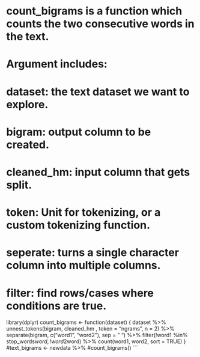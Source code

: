 
# count_bigrams is a function which counts the two consecutive words in the text.
# Argument includes:
# dataset: the text dataset we want to explore.
# bigram: output column to be created.
# cleaned_hm: input column that gets split.
# token: Unit for tokenizing, or a custom tokenizing function.
# seperate: turns a single character column into multiple columns.
# filter: find rows/cases where conditions are true.
library(dplyr)
count_bigrams <- function(dataset) {
dataset %>%
unnest_tokens(bigram, cleaned_hm , token = "ngrams", n = 2) %>%
separate(bigram, c("word1", "word2"), sep = " ") %>%
filter(!word1 %in% stop_words$word,
!word2 %in% stop_words$word) %>%
count(word1, word2, sort = TRUE)
}
#text_bigrams <- newdata %>%
#count_bigrams()
```

